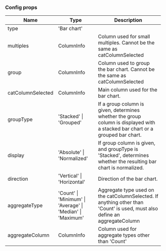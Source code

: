 <!-- Random.stories.mdx -->



<Meta
  title="Vis/Bar/Documentation"
  component={Vis}
/>

### Config props

| Name | Type | Description |
|--- |--- |--- |
| type | 'Bar chart' |  |
| multiples | ColumnInfo | Column used for small multiples. Cannot be the same as catColumnSelected |
| group | ColumnInfo | Column used to group the bar chart. Cannot be the same as catColumnSelected |
| catColumnSelected | ColumnInfo | Main column used for the bar chart.  |
| groupType | 'Stacked' \| 'Grouped' | If a group column is given, determines whether the group column is displayed with a stacked bar chart or a grouped bar chart. |
| display | 'Absolute' \| 'Normalized' | If group column is given, and groupType is 'Stacked', determines whether the resulting bar chart is normalized. |
| direction | 'Vertical' \| 'Horizontal' | Direction of the bar chart. |
| aggregateType | 'Count' \| 'Minimum' \| 'Average' \| 'Median' \| 'Maximum' | Aggregate type used on the catColumnSelected. If anything other than 'Count' is used, must also define an aggregateColumn|
| aggregateColumn | ColumnInfo | Column used for aggregate types other than 'Count' |

